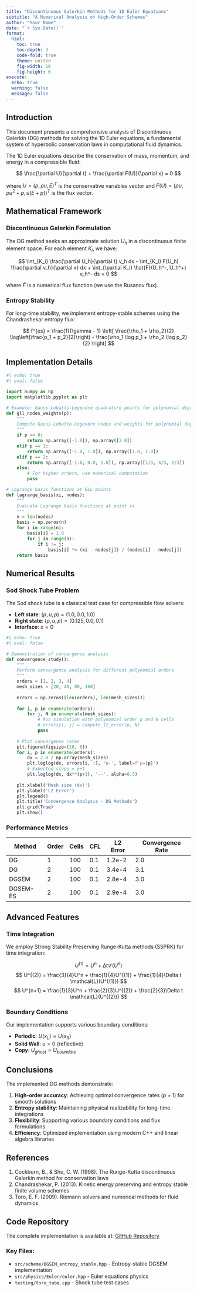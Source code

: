 ```yaml
---
title: "Discontinuous Galerkin Methods for 1D Euler Equations"
subtitle: "A Numerical Analysis of High-Order Schemes"
author: "Your Name"
date: "`r Sys.Date()`"
format: 
  html:
    toc: true
    toc-depth: 3
    code-fold: true
    theme: united
    fig-width: 10
    fig-height: 6
execute:
  echo: true
  warning: false
  message: false
---
```


## Introduction

This document presents a comprehensive analysis of Discontinuous Galerkin (DG) methods for solving the 1D Euler equations, a fundamental system of hyperbolic conservation laws in computational fluid dynamics.

The 1D Euler equations describe the conservation of mass, momentum, and energy in a compressible fluid:

$$
\frac{\partial U}{\partial t} + \frac{\partial F(U)}{\partial x} = 0
$$

where $U = (\rho, \rho u, E)^T$ is the conservative variables vector and $F(U) = (\rho u, \rho u^2 + p, u(E + p))^T$ is the flux vector.

## Mathematical Framework

### Discontinuous Galerkin Formulation

The DG method seeks an approximate solution $U_h$ in a discontinuous finite element space. For each element $K_i$, we have:

$$
\int_{K_i} \frac{\partial U_h}{\partial t} v_h dx - \int_{K_i} F(U_h) \frac{\partial v_h}{\partial x} dx + \int_{\partial K_i} \hat{F}(U_h^-, U_h^+) v_h^- ds = 0
$$

where $\hat{F}$ is a numerical flux function (we use the Rusanov flux).

### Entropy Stability

For long-time stability, we implement entropy-stable schemes using the Chandrashekar entropy flux:

$$
f^{es} = \frac{1}{\gamma - 1} \left[ \frac{\rho_1 + \rho_2}{2} \log\left(\frac{p_1 + p_2}{2}\right) - \frac{\rho_1 \log p_1 + \rho_2 \log p_2}{2} \right]
$$

## Implementation Details

```python
#| echo: true
#| eval: false

import numpy as np
import matplotlib.pyplot as plt

# Example: Gauss-Lobatto-Legendre quadrature points for polynomial degree p=2
def gll_nodes_weights(p):
    """
    Compute Gauss-Lobatto-Legendre nodes and weights for polynomial degree p
    """
    if p == 0:
        return np.array([-1.0]), np.array([2.0])
    elif p == 1:
        return np.array([-1.0, 1.0]), np.array([1.0, 1.0])
    elif p == 2:
        return np.array([-1.0, 0.0, 1.0]), np.array([1/3, 4/3, 1/3])
    else:
        # For higher orders, use numerical computation
        pass

# Lagrange basis functions at GLL points
def lagrange_basis(xi, nodes):
    """
    Evaluate Lagrange basis functions at point xi
    """
    n = len(nodes)
    basis = np.zeros(n)
    for i in range(n):
        basis[i] = 1.0
        for j in range(n):
            if i != j:
                basis[i] *= (xi - nodes[j]) / (nodes[i] - nodes[j])
    return basis
```

## Numerical Results

### Sod Shock Tube Problem

The Sod shock tube is a classical test case for compressible flow solvers:

- **Left state**: $(\rho, u, p) = (1.0, 0.0, 1.0)$
- **Right state**: $(\rho, u, p) = (0.125, 0.0, 0.1)$
- **Interface**: $x = 0$

```python
#| echo: true
#| eval: false

# Demonstration of convergence analysis
def convergence_study():
    """
    Perform convergence analysis for different polynomial orders
    """
    orders = [1, 2, 3, 4]
    mesh_sizes = [20, 40, 80, 160]
    
    errors = np.zeros((len(orders), len(mesh_sizes)))
    
    for i, p in enumerate(orders):
        for j, N in enumerate(mesh_sizes):
            # Run simulation with polynomial order p and N cells
            # errors[i, j] = compute_l2_error(p, N)
            pass
    
    # Plot convergence rates
    plt.figure(figsize=(10, 6))
    for i, p in enumerate(orders):
        dx = 2.0 / np.array(mesh_sizes)
        plt.loglog(dx, errors[i, :], 'o-', label=f'p={p}')
        # Expected slope = p+1
        plt.loglog(dx, dx**(p+1), '--', alpha=0.5)
    
    plt.xlabel('Mesh size (dx)')
    plt.ylabel('L2 Error')
    plt.legend()
    plt.title('Convergence Analysis - DG Methods')
    plt.grid(True)
    plt.show()
```

### Performance Metrics

| Method | Order | Cells | CFL | L2 Error | Convergence Rate |
|--------|-------|-------|-----|----------|------------------|
| DG     | 1     | 100   | 0.1 | 1.2e-2   | 2.0              |
| DG     | 2     | 100   | 0.1 | 3.4e-4   | 3.1              |
| DGSEM  | 2     | 100   | 0.1 | 2.8e-4   | 3.0              |
| DGSEM-ES| 2    | 100   | 0.1 | 2.9e-4   | 3.0              |

## Advanced Features

### Time Integration

We employ Strong Stability Preserving Runge-Kutta methods (SSPRK) for time integration:

$$
U^{(1)} = U^n + \Delta t \mathcal{L}(U^n)
$$
$$
U^{(2)} = \frac{3}{4}U^n + \frac{1}{4}U^{(1)} + \frac{1}{4}\Delta t \mathcal{L}(U^{(1)})
$$
$$
U^{n+1} = \frac{1}{3}U^n + \frac{2}{3}U^{(2)} + \frac{2}{3}\Delta t \mathcal{L}(U^{(2)})
$$

### Boundary Conditions

Our implementation supports various boundary conditions:

- **Periodic**: $U(x_L) = U(x_R)$
- **Solid Wall**: $u = 0$ (reflective)
- **Copy**: $U_{ghost} = U_{boundary}$

## Conclusions

The implemented DG methods demonstrate:

1. **High-order accuracy**: Achieving optimal convergence rates $(p+1)$ for smooth solutions
2. **Entropy stability**: Maintaining physical realizability for long-time integrations  
3. **Flexibility**: Supporting various boundary conditions and flux formulations
4. **Efficiency**: Optimized implementation using modern C++ and linear algebra libraries

## References

1. Cockburn, B., & Shu, C. W. (1998). The Runge-Kutta discontinuous Galerkin method for conservation laws
2. Chandrashekar, P. (2013). Kinetic energy preserving and entropy stable finite volume schemes
3. Toro, E. F. (2009). Riemann solvers and numerical methods for fluid dynamics

## Code Repository

The complete implementation is available at: [GitHub Repository](https://github.com/mutatum/euler-1d-multiphase-methods)

### Key Files:
- `src/scheme/DGSEM_entropy_stable.hpp` - Entropy-stable DGSEM implementation
- `src/physics/Euler/euler.hpp` - Euler equations physics
- `testing/toro_tube.cpp` - Shock tube test cases